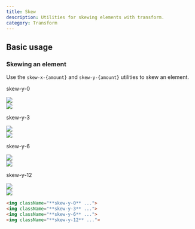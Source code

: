 ```yaml
---
title: Skew
description: Utilities for skewing elements with transform.
category: Transform
---
```



## Basic usage

### Skewing an element

Use the `skew-x-{amount}` and `skew-y-{amount}` utilities to skew an element.

<Example p="none">
  <div className="flex sm:block overflow-scroll sm:overflow-visible scroll-p-8">
  <div className="flex items-center justify-around gap-12 sm:gap-4 font-mono font-bold p-8 shrink-0">
    <div className="flex flex-col items-center shrink-0">
      <p className="font-medium text-sm text-slate-500 font-mono text-center mb-9 dark:text-slate-400">skew-y-0</p>
      <div className="relative">
        <div className="absolute inset-0">
          <img className="w-24 h-24 object-cover rounded-lg opacity-25" src="https://images.unsplash.com/photo-1554629947-334ff61d85dc?ixid=MnwxMjA3fDB8MHxwaG90by1wYWdlfHx8fGVufDB8fHx8&ixlib=rb-1.2.1&auto=format&fit=crop&w=320&h=320&q=80" />
        </div>
        <div className="relative z-10 skew-y-0">
          <img className="w-24 h-24 object-cover rounded-lg shadow-xl" src="https://images.unsplash.com/photo-1554629947-334ff61d85dc?ixid=MnwxMjA3fDB8MHxwaG90by1wYWdlfHx8fGVufDB8fHx8&ixlib=rb-1.2.1&auto=format&fit=crop&w=320&h=320&q=80" />
          <div className="absolute inset-0 ring-1 ring-inset ring-black/10 rounded-lg"></div>
        </div>
      </div>
    </div>
    <div className="flex flex-col items-center shrink-0">
      <p className="font-medium text-sm text-slate-500 font-mono text-center mb-9 dark:text-slate-400">skew-y-3</p>
      <div className="relative">
        <div className="absolute inset-0">
          <img className="w-24 h-24 object-cover rounded-lg opacity-25" src="https://images.unsplash.com/photo-1554629947-334ff61d85dc?ixid=MnwxMjA3fDB8MHxwaG90by1wYWdlfHx8fGVufDB8fHx8&ixlib=rb-1.2.1&auto=format&fit=crop&w=320&h=320&q=80" />
        </div>
        <div className="relative z-10 skew-y-3">
          <img className="w-24 h-24 object-cover rounded-lg shadow-xl" src="https://images.unsplash.com/photo-1554629947-334ff61d85dc?ixid=MnwxMjA3fDB8MHxwaG90by1wYWdlfHx8fGVufDB8fHx8&ixlib=rb-1.2.1&auto=format&fit=crop&w=320&h=320&q=80" />
          <div className="absolute inset-0 ring-1 ring-inset ring-black/10 rounded-lg"></div>
        </div>
      </div>
    </div>
    <div className="flex flex-col items-center shrink-0">
      <p className="font-medium text-sm text-slate-500 font-mono text-center mb-9 dark:text-slate-400">skew-y-6</p>
      <div className="relative">
        <div className="absolute inset-0">
          <img className="w-24 h-24 object-cover rounded-lg opacity-25" src="https://images.unsplash.com/photo-1554629947-334ff61d85dc?ixid=MnwxMjA3fDB8MHxwaG90by1wYWdlfHx8fGVufDB8fHx8&ixlib=rb-1.2.1&auto=format&fit=crop&w=320&h=320&q=80" />
        </div>
        <div className="relative z-10 skew-y-6">
          <img className="w-24 h-24 object-cover rounded-lg shadow-xl" src="https://images.unsplash.com/photo-1554629947-334ff61d85dc?ixid=MnwxMjA3fDB8MHxwaG90by1wYWdlfHx8fGVufDB8fHx8&ixlib=rb-1.2.1&auto=format&fit=crop&w=320&h=320&q=80" />
          <div className="absolute inset-0 ring-1 ring-inset ring-black/10 rounded-lg"></div>
        </div>
      </div>
    </div>
    <div className="flex flex-col items-center shrink-0">
      <p className="font-medium text-sm text-slate-500 font-mono text-center mb-9 dark:text-slate-400">skew-y-12</p>
      <div className="relative">
        <div className="absolute inset-0">
          <img className="w-24 h-24 object-cover rounded-lg opacity-25" src="https://images.unsplash.com/photo-1554629947-334ff61d85dc?ixid=MnwxMjA3fDB8MHxwaG90by1wYWdlfHx8fGVufDB8fHx8&ixlib=rb-1.2.1&auto=format&fit=crop&w=320&h=320&q=80" />
        </div>
        <div className="relative z-10 skew-y-12">
          <img className="w-24 h-24 object-cover rounded-lg shadow-xl" src="https://images.unsplash.com/photo-1554629947-334ff61d85dc?ixid=MnwxMjA3fDB8MHxwaG90by1wYWdlfHx8fGVufDB8fHx8&ixlib=rb-1.2.1&auto=format&fit=crop&w=320&h=320&q=80" />
          <div className="absolute inset-0 ring-1 ring-inset ring-black/10 rounded-lg"></div>
        </div>
      </div>
    </div>
  </div>
  </div>
</Example>

```html
<img className="**skew-y-0** ...">
<img className="**skew-y-3** ...">
<img className="**skew-y-6** ...">
<img className="**skew-y-12** ...">
```
